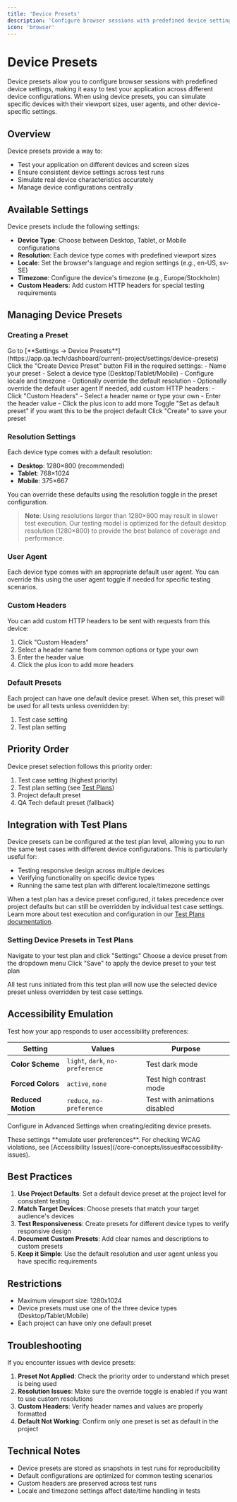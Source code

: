 ```yaml
---
title: 'Device Presets'
description: 'Configure browser sessions with predefined device settings'
icon: 'browser'
---
```


# Device Presets

Device presets allow you to configure browser sessions with predefined device settings, making it easy to test your application across different device configurations. When using device presets, you can simulate specific devices with their viewport sizes, user agents, and other device-specific settings.

## Overview

Device presets provide a way to:

- Test your application on different devices and screen sizes
- Ensure consistent device settings across test runs
- Simulate real device characteristics accurately
- Manage device configurations centrally

## Available Settings

Device presets include the following settings:

- **Device Type**: Choose between Desktop, Tablet, or Mobile configurations
- **Resolution**: Each device type comes with predefined viewport sizes
- **Locale**: Set the browser's language and region settings (e.g., en-US, sv-SE)
- **Timezone**: Configure the device's timezone (e.g., Europe/Stockholm)
- **Custom Headers**: Add custom HTTP headers for special testing requirements

## Managing Device Presets

### Creating a Preset

<Steps>
  <Step title="Navigate to Device Presets">
    Go to [**Settings → Device
    Presets**](https://app.qa.tech/dashboard/current-project/settings/device-presets)
  </Step>
  <Step title="Create New Preset">Click the "Create Device Preset" button</Step>
  <Step title="Configure Settings">
    Fill in the required settings: - Name your preset - Select a device type
    (Desktop/Tablet/Mobile) - Configure locale and timezone - Optionally
    override the default resolution - Optionally override the default user agent
  </Step>
  <Step title="Add Custom Headers (Optional)">
    If needed, add custom HTTP headers: - Click "Custom Headers" - Select a
    header name or type your own - Enter the header value - Click the plus icon
    to add more
  </Step>
  <Step title="Set as Default (Optional)">
    Toggle "Set as default preset" if you want this to be the project default
  </Step>
  <Step title="Save">Click "Create" to save your preset</Step>
</Steps>

### Resolution Settings

Each device type comes with a default resolution:

- **Desktop**: 1280×800 (recommended)
- **Tablet**: 768×1024
- **Mobile**: 375×667

You can override these defaults using the resolution toggle in the preset configuration.

> **Note**: Using resolutions larger than 1280×800 may result in slower test execution. Our testing model is optimized for the default desktop resolution (1280×800) to provide the best balance of coverage and performance.

### User Agent

Each device type comes with an appropriate default user agent. You can override this using the user agent toggle if needed for specific testing scenarios.

### Custom Headers

You can add custom HTTP headers to be sent with requests from this device:

1. Click "Custom Headers"
2. Select a header name from common options or type your own
3. Enter the header value
4. Click the plus icon to add more headers

### Default Presets

Each project can have one default device preset. When set, this preset will be used for all tests unless overridden by:

1. Test case setting
2. Test plan setting

## Priority Order

Device preset selection follows this priority order:

1. Test case setting (highest priority)
2. Test plan setting (see [Test Plans](/core-concepts/test-plans))
3. Project default preset
4. QA Tech default preset (fallback)

## Integration with Test Plans

Device presets can be configured at the test plan level, allowing you to run the same test cases with different device configurations. This is particularly useful for:

- Testing responsive design across multiple devices
- Verifying functionality on specific device types
- Running the same test plan with different locale/timezone settings

When a test plan has a device preset configured, it takes precedence over project defaults but can still be overridden by individual test case settings. Learn more about test execution and configuration in our [Test Plans documentation](/core-concepts/test-plans).

### Setting Device Presets in Test Plans

<Steps>
  <Step title="Open Test Plan Settings">
    Navigate to your test plan and click "Settings"
  </Step>
  <Step title="Select Device Preset">
    Choose a device preset from the dropdown menu
  </Step>
  <Step title="Save Changes">
    Click "Save" to apply the device preset to your test plan
  </Step>
</Steps>

All test runs initiated from this test plan will now use the selected device preset unless overridden by test case settings.

## Accessibility Emulation

Test how your app responds to user accessibility preferences:

| Setting            | Values                           | Purpose                       |
| ------------------ | -------------------------------- | ----------------------------- |
| **Color Scheme**   | `light`, `dark`, `no-preference` | Test dark mode                |
| **Forced Colors**  | `active`, `none`                 | Test high contrast mode       |
| **Reduced Motion** | `reduce`, `no-preference`        | Test with animations disabled |

Configure in Advanced Settings when creating/editing device presets.

<Note>
  These settings **emulate user preferences**. For checking WCAG violations, see [Accessibility Issues](/core-concepts/issues#accessibility-issues).
</Note>

## Best Practices

1. **Use Project Defaults**: Set a default device preset at the project level for consistent testing
2. **Match Target Devices**: Choose presets that match your target audience's devices
3. **Test Responsiveness**: Create presets for different device types to verify responsive design
4. **Document Custom Presets**: Add clear names and descriptions to custom presets
5. **Keep it Simple**: Use the default resolution and user agent unless you have specific requirements

## Restrictions

- Maximum viewport size: 1280x1024
- Device presets must use one of the three device types (Desktop/Tablet/Mobile)
- Each project can have only one default preset

## Troubleshooting

If you encounter issues with device presets:

1. **Preset Not Applied**: Check the priority order to understand which preset is being used
2. **Resolution Issues**: Make sure the override toggle is enabled if you want to use custom resolutions
3. **Custom Headers**: Verify header names and values are properly formatted
4. **Default Not Working**: Confirm only one preset is set as default in the project

## Technical Notes

- Device presets are stored as snapshots in test runs for reproducibility
- Default configurations are optimized for common testing scenarios
- Custom headers are preserved across test runs
- Locale and timezone settings affect date/time handling in tests
